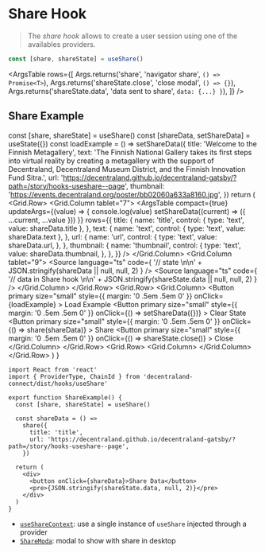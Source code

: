 
<Meta title="Hooks/useShare" />

# Share Hook

> The _share hook_ allows to create a user session using one of the availables providers.

```ts
const [share, shareState] = useShare()
```

<ArgsTable
  rows={[
    Args.returns('share', 'navigator share', `() => Promise<T>`),
    Args.returns('shareState.close', 'close modal', `() => {}`),
    Args.returns('shareState.data', 'data sent to share', `data: {...} }`),
  ]}
/>

## Share Example

  const [share, shareState] = useShare()
  const [shareData, setShareData] = useState({})
  const loadExample = () =>
    setShareData({
      title: 'Welcome to the Finnish Metagallery',
      text: 'The Finnish National Gallery takes its first steps into virtual reality by creating a metagallery with the support of Decentraland, Decentraland Museum District, and the Finnish Innovation Fund Sitra.',
      url: 'https://decentraland.github.io/decentraland-gatsby/?path=/story/hooks-useshare--page',
      thumbnail: 'https://events.decentraland.org/poster/bb02060a633a8160.jpg',
    })
  return (
    <IntlStorybookProvider>
      <Container>
        <Grid>
          <Grid.Row>
            <Grid.Column tablet="7">
              <ArgsTable
                compact={true}
                updateArgs={(value) => {
                  console.log(value)
                  setShareData((current) => ({ ...current, ...value }))
                }}
                rows={{
                  title: {
                    name: 'title',
                    control: { type: 'text', value: shareData.title },
                  },
                  text: {
                    name: 'text',
                    control: { type: 'text', value: shareData.text },
                  },
                  url: {
                    name: 'url',
                    control: {
                      type: 'text',
                      value: shareData.url,
                    },
                  },
                  thumbnail: {
                    name: 'thumbnail',
                    control: {
                      type: 'text',
                      value: shareData.thumbnail,
                    },
                  },
                }}
              />
            </Grid.Column>
            <Grid.Column tablet="9">
              <Source
                language="ts"
                code={
                  '// state \n\n' + JSON.stringify(shareData || null, null, 2)
                }
              />
              <Source
                language="ts"
                code={
                  '// data in Share hook \n\n' +
                  JSON.stringify(shareState.data || null, null, 2)
                }
              />
            </Grid.Column>
          </Grid.Row>
          <Grid.Row>
            <Grid.Column>
              <Button
                primary
                size="small"
                style={{ margin: '0 .5em .5em 0' }}
                onClick={loadExample}
              >
                Load Example
              </Button>
              <Button
                primary
                size="small"
                style={{ margin: '0 .5em .5em 0' }}
                onClick={() => setShareData({})}
              >
                Clear State
              </Button>
              <Button
                primary
                size="small"
                style={{ margin: '0 .5em .5em 0' }}
                onClick={() => share(shareData)}
              >
                Share
              </Button>
              <Button
                primary
                size="small"
                style={{ margin: '0 .5em .5em 0' }}
                onClick={() => shareState.close()}
              >
                Close
              </Button>
            </Grid.Column>
          </Grid.Row>
          <Grid.Row>
            <Grid.Column>
              <ModalContainer
                data={shareState.data}
                close={shareState.close}
                Modal={ShareModal}
              />
            </Grid.Column>
          </Grid.Row>
        </Grid>
      </Container>
    </IntlStorybookProvider>
  )
}

<ShareExample />

```tsx dark=true
import React from 'react'
import { ProviderType, ChainId } from 'decentraland-connect/dist/hooks/useShare'

export function ShareExample() {
  const [share, shareState] = useShare()

  const shareData = () =>
    share({
      title: 'title',
      url: 'https://decentraland.github.io/decentraland-gatsby/?path=/story/hooks-useshare--page',
    })

  return (
    <div>
      <button onClick={shareData}>Share Data</button>
      <pre>{JSON.stringify(shareState.data, null, 2)}</pre>
    </div>
  )
}
```

- [`useShareContext`](./?path=/story/context-share-usesharecontext--page): use a single instance of `useShare` injected through a provider
- [`ShareModa`](./?path=/story/components-modal-sharemodal--share-url): modal to show with share in desktop
